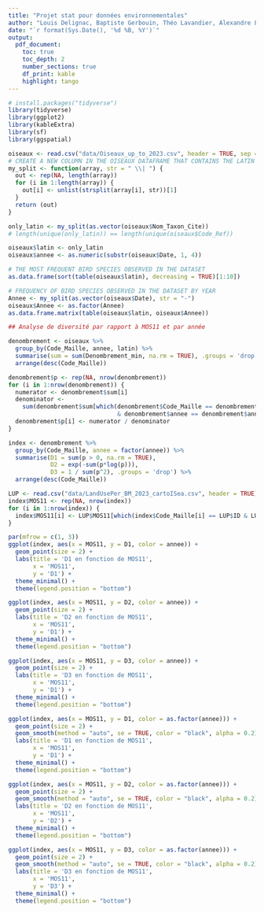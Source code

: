 ```yaml
---
title: "Projet stat pour données environnementales"
author: "Louis Delignac, Baptiste Gerbouin, Théo Lavandier, Alexandre Leys, Hamad Tria"
date: "`r format(Sys.Date(), '%d %B, %Y')`"
output:
  pdf_document:
    toc: true
    toc_depth: 2
    number_sections: true
    df_print: kable
    highlight: tango
---
```


```r
# install.packages("tidyverse")
library(tidyverse)
library(ggplot2)
library(kableExtra)
library(sf)
library(ggspatial)
```


```r
oiseaux <- read.csv("data/Oiseaux_up_to_2023.csv", header = TRUE, sep = "\t")
# CREATE A NEW COLUMN IN THE OISEAUX DATAFRAME THAT CONTAINS THE LATIN NAME OF THE BIRD
my_split <- function(array, str = " \\| ") {
  out <- rep(NA, length(array))
  for (i in 1:length(array)) {
    out[i] <- unlist(strsplit(array[i], str))[1]
  }
  return (out)
}

only_latin <- my_split(as.vector(oiseaux$Nom_Taxon_Cite))
# length(unique(only_latin)) == length(unique(oiseaux$Code_Ref))

oiseaux$latin <- only_latin
oiseaux$annee <- as.numeric(substr(oiseaux$Date, 1, 4))
```



```r
# THE MOST FREQUENT BIRD SPECIES OBSERVED IN THE DATASET
as.data.frame(sort(table(oiseaux$latin), decreasing = TRUE)[1:10])
```

```r
# FREQUENCY OF BIRD SPECIES OBSERVED IN THE DATASET BY YEAR
Annee <- my_split(as.vector(oiseaux$Date), str = "-")
oiseaux$Annee <- as.factor(Annee)
as.data.frame.matrix(table(oiseaux$latin, oiseaux$Annee))
```




```r
## Analyse de diversité par rapport à MOS11 et par année

denombrement <- oiseaux %>%
  group_by(Code_Maille, annee, latin) %>%
  summarise(sum = sum(Denombrement_min, na.rm = TRUE), .groups = 'drop') %>%
  arrange(desc(Code_Maille))

denombrement$p <- rep(NA, nrow(denombrement))
for (i in 1:nrow(denombrement)) {
  numerator <- denombrement$sum[i]
  denominator <- 
    sum(denombrement$sum[which(denombrement$Code_Maille == denombrement$Code_Maille[i] 
                               & denombrement$annee == denombrement$annee[i])])
  denombrement$p[i] <- numerator / denominator
}

index <- denombrement %>%
  group_by(Code_Maille, annee = factor(annee)) %>%
  summarise(D1 = sum(p > 0, na.rm = TRUE), 
            D2 = exp(-sum(p*log(p))), 
            D3 = 1 / sum(p^2), .groups = 'drop') %>%
  arrange(desc(Code_Maille))

LUP <- read.csv("data/LandUsePer_BM_2023_cartoISea.csv", header = TRUE)
index$MOS11 <- rep(NA, nrow(index))
for (i in 1:nrow(index)) {
  index$MOS11[i] <- LUP$MOS11[which(index$Code_Maille[i] == LUP$ID & LUP$BufferSize == 500)]
}

par(mfrow = c(1, 3))
ggplot(index, aes(x = MOS11, y = D1, color = annee)) +
  geom_point(size = 2) +
  labs(title = 'D1 en fonction de MOS11',
       x = 'MOS11',
       y = 'D1') +
  theme_minimal() +
  theme(legend.position = "bottom")

ggplot(index, aes(x = MOS11, y = D2, color = annee)) +
  geom_point(size = 2) +
  labs(title = 'D2 en fonction de MOS11',
       x = 'MOS11',
       y = 'D1') +
  theme_minimal() +
  theme(legend.position = "bottom")

ggplot(index, aes(x = MOS11, y = D3, color = annee)) +
  geom_point(size = 2) +
  labs(title = 'D3 en fonction de MOS11',
       x = 'MOS11',
       y = 'D1') +
  theme_minimal() +
  theme(legend.position = "bottom")
```

```r
ggplot(index, aes(x = MOS11, y = D1, color = as.factor(annee))) +
  geom_point(size = 2) +
  geom_smooth(method = "auto", se = TRUE, color = "black", alpha = 0.2) +
  labs(title = 'D1 en fonction de MOS11',
       x = 'MOS11',
       y = 'D1') +
  theme_minimal() +
  theme(legend.position = "bottom")

ggplot(index, aes(x = MOS11, y = D2, color = as.factor(annee))) +
  geom_point(size = 2) +
  geom_smooth(method = "auto", se = TRUE, color = "black", alpha = 0.2) +
  labs(title = 'D2 en fonction de MOS11',
       x = 'MOS11',
       y = 'D2') +
  theme_minimal() +
  theme(legend.position = "bottom")

ggplot(index, aes(x = MOS11, y = D3, color = as.factor(annee))) +
  geom_point(size = 2) +
  geom_smooth(method = "auto", se = TRUE, color = "black", alpha = 0.2) +
  labs(title = 'D3 en fonction de MOS11',
       x = 'MOS11',
       y = 'D3') +
  theme_minimal() +
  theme(legend.position = "bottom")

```



